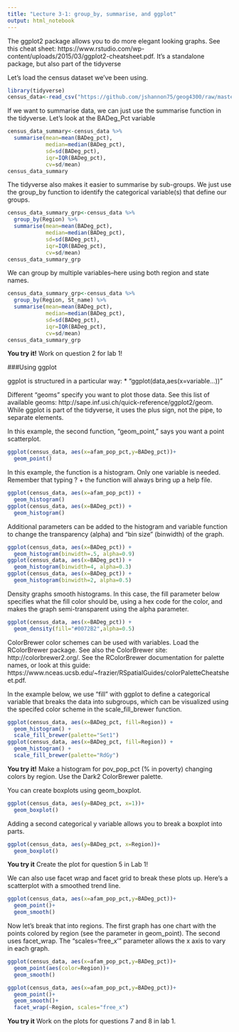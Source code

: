 ```yaml
---
title: "Lecture 3-1: group_by, summarise, and ggplot"
output: html_notebook
---
```


The ggplot2 package allows you to do more elegant looking graphs. See this cheat sheet: https://www.rstudio.com/wp-content/uploads/2015/03/ggplot2-cheatsheet.pdf. It's a standalone package, but also part of the tidyverse

Let's load the census dataset we've been using.

```r
library(tidyverse)
census_data<-read_csv("https://github.com/jshannon75/geog4300/raw/master/data/ACSCtyData_2014ACS.csv")
```

If we want to summarise data, we can just use the summarise function in the tidyverse. Let's look at the BADeg_Pct variable

```r
census_data_summary<-census_data %>%
  summarise(mean=mean(BADeg_pct),
            median=median(BADeg_pct),
            sd=sd(BADeg_pct),
            iqr=IQR(BADeg_pct),
            cv=sd/mean)
census_data_summary
```

The tidyverse also makes it easier to summarise by sub-groups. We just use the group_by function to identify the categorical variable(s) that define our groups.

```r
census_data_summary_grp<-census_data %>%
  group_by(Region) %>%
  summarise(mean=mean(BADeg_pct),
            median=median(BADeg_pct),
            sd=sd(BADeg_pct),
            iqr=IQR(BADeg_pct),
            cv=sd/mean)
census_data_summary_grp
```

We can group by multiple variables--here using both region and state names.

```r
census_data_summary_grp<-census_data %>%
  group_by(Region, St_name) %>%
  summarise(mean=mean(BADeg_pct),
            median=median(BADeg_pct),
            sd=sd(BADeg_pct),
            iqr=IQR(BADeg_pct),
            cv=sd/mean)
census_data_summary_grp
```

**You try it!**
Work on question 2 for lab 1!

###Using ggplot

ggplot is structured in a particular way:
* "ggplot(data,aes(x=variable...))" 

Different "geoms" specify you want to plot those data. See this list of available geoms: http://sape.inf.usi.ch/quick-reference/ggplot2/geom. While ggplot is part of the tidyverse, it uses the plus sign, not the pipe, to separate elements.

In this example, the second function, "geom_point," says you want a point scatterplot.

```r
ggplot(census_data, aes(x=afam_pop_pct,y=BADeg_pct))+
  geom_point()
```

In this example, the function is a histogram. Only one variable is needed. Remember that typing ? + the function will always bring up a help file.

```r
ggplot(census_data, aes(x=afam_pop_pct)) + 
  geom_histogram()
ggplot(census_data, aes(x=BADeg_pct)) + 
  geom_histogram()
```

Additional parameters can be added to the histogram and variable function to change the transparency (alpha) and "bin size" (binwidth) of the graph.

```r
ggplot(census_data, aes(x=BADeg_pct)) +
  geom_histogram(binwidth=.5, alpha=0.9)
ggplot(census_data, aes(x=BADeg_pct)) +
  geom_histogram(binwidth=4, alpha=0.3)
ggplot(census_data, aes(x=BADeg_pct)) +
  geom_histogram(binwidth=2, alpha=0.5)
```

Density graphs smooth histograms. In this case, the fill parameter below specifies what the fill color should be, using a hex code for the color, and makes the graph semi-transparent using the alpha parameter.

```r
ggplot(census_data, aes(x=BADeg_pct)) + 
  geom_density(fill="#0072B2",alpha=0.5)
```

ColorBrewer color schemes can be used with variables. Load the RColorBrewer package. See also the ColorBrewer site: http://colorbrewer2.org/. See the RColorBrewer documentation for palette names, or look at this guide: https://www.nceas.ucsb.edu/~frazier/RSpatialGuides/colorPaletteCheatsheet.pdf.

In the example below, we use "fill" with ggplot to define a categorical variable that breaks the data into subgroups, which can be visualized using the specifed color scheme in the scale_fill_brewer function.

```r
ggplot(census_data, aes(x=BADeg_pct, fill=Region)) + 
  geom_histogram() + 
  scale_fill_brewer(palette="Set1")
ggplot(census_data, aes(x=BADeg_pct, fill=Region)) + 
  geom_histogram() + 
  scale_fill_brewer(palette="RdGy")

```

**You try it!**
Make a histogram for pov_pop_pct (% in poverty) changing colors by region. Use the Dark2 ColorBrewer palette.


You can create boxplots using geom_boxplot.

```r
ggplot(census_data, aes(y=BADeg_pct, x=1))+
  geom_boxplot()
```

Adding a second categorical y variable allows you to break a boxplot into parts.

```r
ggplot(census_data, aes(y=BADeg_pct, x=Region))+
  geom_boxplot()
```

**You try it**
Create the plot for question 5 in Lab 1!

We can also use facet wrap and facet grid to break these plots up. Here's a scatterplot with a smoothed trend line.

```r
ggplot(census_data, aes(x=afam_pop_pct,y=BADeg_pct))+
  geom_point()+
  geom_smooth()
```

Now let's break that into regions. The first graph has one chart with the points colored by region (see the parameter in geom_point). The second uses facet_wrap. The "scales='free_x'" parameter allows the x axis to vary in each graph. 

```r
ggplot(census_data, aes(x=afam_pop_pct,y=BADeg_pct))+
  geom_point(aes(color=Region))+
  geom_smooth()

ggplot(census_data, aes(x=afam_pop_pct,y=BADeg_pct))+
  geom_point()+
  geom_smooth()+
  facet_wrap(~Region, scales="free_x")
```

**You try it**
Work on the plots for questions 7 and 8 in lab 1.